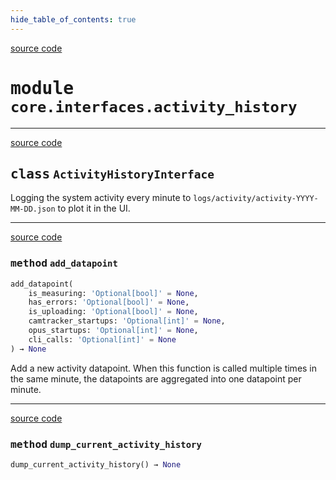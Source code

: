 ```yaml
---
hide_table_of_contents: true
---
```


<!-- markdownlint-disable -->

<a href="https://github.com/tum-esm/pyra/tree/main/packages/core/interfaces/activity_history.py#L0" className="SourceCodeLinkBadge">source code</a>

# <kbd>module</kbd> `core.interfaces.activity_history`






---

<a href="https://github.com/tum-esm/pyra/tree/main/packages/core/interfaces/activity_history.py#L38" className="SourceCodeLinkBadge">source code</a>

## <kbd>class</kbd> `ActivityHistoryInterface`
Logging the system activity every minute to  `logs/activity/activity-YYYY-MM-DD.json` to plot it in the UI. 




---

<a href="https://github.com/tum-esm/pyra/tree/main/packages/core/interfaces/activity_history.py#L47" className="SourceCodeLinkBadge">source code</a>

### <kbd>method</kbd> `add_datapoint`

```python
add_datapoint(
    is_measuring: 'Optional[bool]' = None,
    has_errors: 'Optional[bool]' = None,
    is_uploading: 'Optional[bool]' = None,
    camtracker_startups: 'Optional[int]' = None,
    opus_startups: 'Optional[int]' = None,
    cli_calls: 'Optional[int]' = None
) → None
```

Add a new activity datapoint. When this function is called multiple times in the same minute, the datapoints are aggregated into one datapoint per minute. 

---

<a href="https://github.com/tum-esm/pyra/tree/main/packages/core/interfaces/activity_history.py#L123" className="SourceCodeLinkBadge">source code</a>

### <kbd>method</kbd> `dump_current_activity_history`

```python
dump_current_activity_history() → None
```






